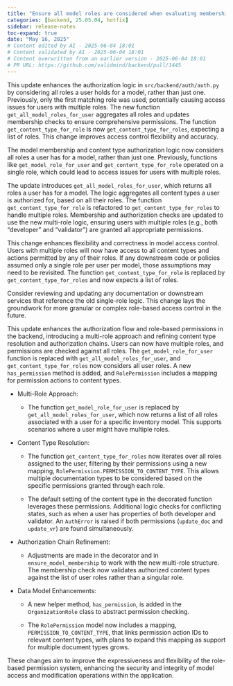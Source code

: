 ```yaml
---
title: "Ensure all model roles are considered when evaluating membership (#1445)"
categories: [backend, 25.05.04, hotfix]
sidebar: release-notes
toc-expand: true
date: "May 16, 2025"
# Content edited by AI - 2025-06-04 18:01
# Content validated by AI - 2025-06-04 18:01
# Content overwritten from an earlier version - 2025-06-04 18:01
# PR URL: https://github.com/validmind/backend/pull/1445
---
```


This update enhances the authorization logic in `src/backend/auth/auth.py` by considering all roles a user holds for a model, rather than just one. Previously, only the first matching role was used, potentially causing access issues for users with multiple roles. The new function `get_all_model_roles_for_user` aggregates all roles and updates membership checks to ensure comprehensive permissions. The function `get_content_type_for_role` is now `get_content_type_for_roles`, expecting a list of roles. This change improves access control flexibility and accuracy.

The model membership and content type authorization logic now considers all roles a user has for a model, rather than just one. Previously, functions like `get_model_role_for_user` and `get_content_type_for_role` operated on a single role, which could lead to access issues for users with multiple roles.

The update introduces `get_all_model_roles_for_user`, which returns all roles a user has for a model. The logic aggregates all content types a user is authorized for, based on all their roles. The function `get_content_type_for_role` is refactored to `get_content_type_for_roles` to handle multiple roles. Membership and authorization checks are updated to use the new multi-role logic, ensuring users with multiple roles (e.g., both "developer" and "validator") are granted all appropriate permissions.

This change enhances flexibility and correctness in model access control. Users with multiple roles will now have access to all content types and actions permitted by any of their roles. If any downstream code or policies assumed only a single role per user per model, those assumptions may need to be revisited. The function `get_content_type_for_role` is replaced by `get_content_type_for_roles` and now expects a list of roles.

Consider reviewing and updating any documentation or downstream services that reference the old single-role logic. This change lays the groundwork for more granular or complex role-based access control in the future.

This update enhances the authorization flow and role-based permissions in the backend, introducing a multi-role approach and refining content type resolution and authorization chains. Users can now have multiple roles, and permissions are checked against all roles. The `get_model_role_for_user` function is replaced with `get_all_model_roles_for_user`, and `get_content_type_for_roles` now considers all user roles. A new `has_permission` method is added, and `RolePermission` includes a mapping for permission actions to content types.

- Multi-Role Approach:
  
  - The function `get_model_role_for_user` is replaced by `get_all_model_roles_for_user`, which now returns a list of all roles associated with a user for a specific inventory model. This supports scenarios where a user might have multiple roles.

- Content Type Resolution:
  
  - The function `get_content_type_for_roles` now iterates over all roles assigned to the user, filtering by their permissions using a new mapping, `RolePermission.PERMISSION_TO_CONTENT_TYPE`. This allows multiple documentation types to be considered based on the specific permissions granted through each role.
  
  - The default setting of the content type in the decorated function leverages these permissions. Additional logic checks for conflicting states, such as when a user has properties of both developer and validator. An `AuthError` is raised if both permissions (`update_doc` and `update_vr`) are found simultaneously.

- Authorization Chain Refinement:
  
  - Adjustments are made in the decorator and in `ensure_model_membership` to work with the new multi-role structure. The membership check now validates authorized content types against the list of user roles rather than a singular role.

- Data Model Enhancements:
  
  - A new helper method, `has_permission`, is added in the `OrganizationRole` class to abstract permission checking.
  
  - The `RolePermission` model now includes a mapping, `PERMISSION_TO_CONTENT_TYPE`, that links permission action IDs to relevant content types, with plans to expand this mapping as support for multiple document types grows.

These changes aim to improve the expressiveness and flexibility of the role-based permission system, enhancing the security and integrity of model access and modification operations within the application.